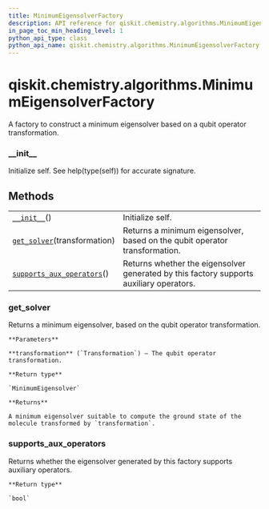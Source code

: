 ```yaml
---
title: MinimumEigensolverFactory
description: API reference for qiskit.chemistry.algorithms.MinimumEigensolverFactory
in_page_toc_min_heading_level: 1
python_api_type: class
python_api_name: qiskit.chemistry.algorithms.MinimumEigensolverFactory
---
```


# qiskit.chemistry.algorithms.MinimumEigensolverFactory

<Class id="qiskit.chemistry.algorithms.MinimumEigensolverFactory" isDedicatedPage={true} github="https://github.com/qiskit-community/qiskit-aqua/tree/stable/0.9/qiskit/chemistry/algorithms/ground_state_solvers/minimum_eigensolver_factories/minimum_eigensolver_factory.py" signature="MinimumEigensolverFactory">
  A factory to construct a minimum eigensolver based on a qubit operator transformation.

  ### \_\_init\_\_

  <Function id="qiskit.chemistry.algorithms.MinimumEigensolverFactory.__init__" signature="__init__()">
    Initialize self. See help(type(self)) for accurate signature.
  </Function>

  ## Methods

  |                                                                                                                                                                                            |                                                                                         |
  | ------------------------------------------------------------------------------------------------------------------------------------------------------------------------------------------ | --------------------------------------------------------------------------------------- |
  | [`__init__`](#qiskit.chemistry.algorithms.MinimumEigensolverFactory.__init__ "qiskit.chemistry.algorithms.MinimumEigensolverFactory.__init__")()                                           | Initialize self.                                                                        |
  | [`get_solver`](#qiskit.chemistry.algorithms.MinimumEigensolverFactory.get_solver "qiskit.chemistry.algorithms.MinimumEigensolverFactory.get_solver")(transformation)                       | Returns a minimum eigensolver, based on the qubit operator transformation.              |
  | [`supports_aux_operators`](#qiskit.chemistry.algorithms.MinimumEigensolverFactory.supports_aux_operators "qiskit.chemistry.algorithms.MinimumEigensolverFactory.supports_aux_operators")() | Returns whether the eigensolver generated by this factory supports auxiliary operators. |

  ### get\_solver

  <Function id="qiskit.chemistry.algorithms.MinimumEigensolverFactory.get_solver" signature="abstract get_solver(transformation)">
    Returns a minimum eigensolver, based on the qubit operator transformation.

    **Parameters**

    **transformation** (`Transformation`) – The qubit operator transformation.

    **Return type**

    `MinimumEigensolver`

    **Returns**

    A minimum eigensolver suitable to compute the ground state of the molecule transformed by `transformation`.
  </Function>

  ### supports\_aux\_operators

  <Function id="qiskit.chemistry.algorithms.MinimumEigensolverFactory.supports_aux_operators" signature="abstract supports_aux_operators()">
    Returns whether the eigensolver generated by this factory supports auxiliary operators.

    **Return type**

    `bool`
  </Function>
</Class>

